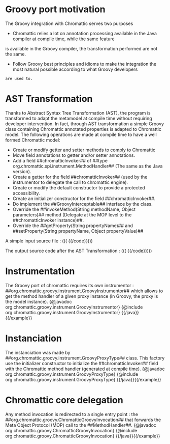 = Groovy port motivation =
The Groovy integration with Chromattic serves two purposes

* Chromattic relies a lot on annotation processing available in the Java compiler at compile time, while the same feature
is available in the Groovy compiler, the transformation performed are not the same.
* Follow Groovy best principles and idioms to make the integration the most natural possible according to what Groovy developers
 are used to.

= AST Transformation =
Thanks to Abstract Syntax Tree Transformation (AST), the program is transformed to adapt the metamodel at compile time
without requiring developer intervention.
In fact, through AST transformation a simple Groovy class containing Chromattic annotated properties is adapted to Chromattic model.
The following operations are made at compile time to have a well formed Chromattic model:
* Create or modify getter and setter methods to comply to Chromattic
* Move field annotations to getter and/or setter annotations.
* Add a field ##chromatticInvoker## of ##type org.chromattic.spi.instrument.MethodHandler## (The same as the Java version).
* Create a getter for the field ##chromatticInvoker## (used by the instrumentor to delegate the call to chromattic engine).
* Create or modify the default constructor to provide a protected accessibility.
* Create an initializer constructor for the field ##chromatticInvoker##.
* Do implement the ##GroovyInterceptable## interface by the class.
* Override the ##invokeMethod(String methodName, Object parameters)## method (Delegate at the MOP level to the ##chromatticInvoker instance)##.
* Override the ##getProperty(String propertyName)## and ##setProperty(String propertyName, Object propertyValue)##

A simple input source file : (((
{{code language=GROOVY href="org/chromattic/docs/technical/groovy/Page.groovy"}}{{/code}})))

The output source code after the AST Transformation : (((
{{code language=GROOVY href="org/chromattic/docs/technical/groovy/CompiledPage.groovy"}}{{/code}})))

= Instrumentation =
The Groovy port of chromattic requires its own instrumentor : ##org.chromattic.groovy.instrument.GroovyInstrumentor## which
allows to get the method handler of a given proxy instance (in Groovy, the proxy is the model instance).
{{example title="The GroovyInstrumentor class"}}
{{java}}
{@javadoc org.chromattic.groovy.instrument.GroovyInstrumentor}
{@include org.chromattic.groovy.instrument.GroovyInstrumentor}
{{/java}}{{/example}}

= Instanciation =
The instanciation was made by ##org.chromattic.groovy.instrument.GroovyProxyType<O>## class. This factory use the initializer
constructor to initialize the ##chromatticInvoker## field with the Chromattic method handler (generated at compile time).
{{example title="The GroovyProxyType class"}}
{{java}}
{@javadoc org.chromattic.groovy.instrument.GroovyProxyType}
{@include org.chromattic.groovy.instrument.GroovyProxyType}
{{/java}}{{/example}}

= Chromattic core delegation =
Any method invocation is redirected to a single entry point : the ##org.chromattic.groovy.ChromatticGroovyInvocation## that forwards
the Meta Object Protocol (MOP) call to the ##MethodHandler##.
{{example title="The ChromatticGroovyInvocation class"}}
{{java}}
{@javadoc org.chromattic.groovy.ChromatticGroovyInvocation}
{@include org.chromattic.groovy.ChromatticGroovyInvocation}
{{/java}}{{/example}}
